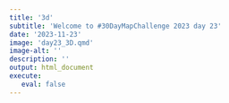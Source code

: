 ```yaml
---
title: '3d'
subtitle: 'Welcome to #30DayMapChallenge 2023 day 23'
date: '2023-11-23'
image: 'day23_3D.qmd'
image-alt: ''
description: ''
output: html_document
execute: 
   eval: false
---
```

